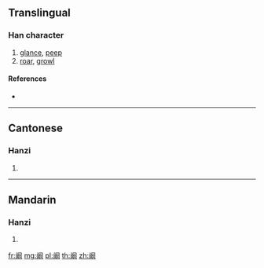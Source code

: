{{character info/new}}
{{also|闞}}
==Translingual==

===Han character===
{{Han char|rn=169|rad=门|as=11|sn=14|four=|canj=LSNJK|ids=⿵门敢}}

# [[glance]], [[peep]]
# [[roar]], [[growl]]

====References====
* {{Han ref|kx=1343.121|hdz=74316.070|uh=961A|ud=38426}}

----

==Cantonese==

===Hanzi===
{{yue-hanzi|jyut=[[haam2]], [[ham3]]|y=haam2, ham3|tra=闞}}

# {{defn|lang=yue|sort=门11}}

----

==Mandarin==

===Hanzi===
{{cmn-hanzi|tra=闞|pin=[[kàn]] ([[kan4]]), [[yì]] ([[yi4]])|wg=k'an<sup>4</sup>, i<sup>4</sup>}}

# {{defn|lang=cmn|sort=门11}}

[[fr:阚]]
[[mg:阚]]
[[pl:阚]]
[[th:阚]]
[[zh:阚]]